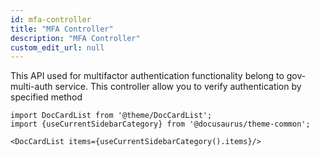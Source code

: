 ```yaml
---
id: mfa-controller
title: "MFA Controller"
description: "MFA Controller"
custom_edit_url: null
---
```




This API used for multifactor authentication functionality belong to gov-multi-auth service. This controller allow you to verify authentication by specified method



```mdx-code-block
import DocCardList from '@theme/DocCardList';
import {useCurrentSidebarCategory} from '@docusaurus/theme-common';

<DocCardList items={useCurrentSidebarCategory().items}/>
```
      